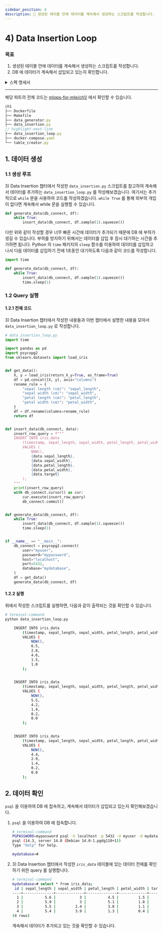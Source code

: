 ```yaml
---
sidebar_position: 4
description: 📌 생성된 테이블 안에 데이터를 계속해서 생성하는 스크립트를 작성합니다.
---
```


# 4) Data Insertion Loop

### 목표

1. 생성된 테이블 안에 데이터를 계속해서 생성하는 스크립트를 작성합니다.
2. DB 에 데이터가 계속해서 삽입되고 있는지 확인합니다.

<details>
<summary>스펙 명세서</summary>
<CodeDescription>

### 스펙 명세서

1. <Chapter>3) Data Insertion</Chapter> 챕터에서 작성한 스크립트를 이용하여 계속해서 데이터를 생성하는 스크립트를 작성합니다.
2. 스크립트를 실행하여 <var>`iris_data`</var> 테이블에 계속해서 데이터를 삽입합니다.
3. `psql` 을 이용하여 삽입되고 있는 데이터를 확인합니다.

</CodeDescription>
</details>

---

<BrowserWindow url="https://github.com/mlops-for-mle/mlops-for-mle/tree/main/ch1">

해당 파트의 전체 코드는 [mlops-for-mle/ch1/](https://github.com/mlops-for-mle/mlops-for-mle/tree/main/ch1) 에서 확인할 수 있습니다.

```js
ch1
├── Dockerfile
├── Makefile
├── data_generator.py
├── data_insertion.py
// highlight-next-line
├── data_insertion_loop.py
├── docker-compose.yaml
└── table_creator.py
```

</BrowserWindow>

## 1. 데이터 생성

### 1.1 생성 루프

<Chapter>3) Data Insertion</Chapter> 챕터에서 작성한 <code>data_insertion.py</code> 스크립트를 참고하여 계속해서 데이터를 추가하는 <code>data_insertion_loop.py</code> 를 작성해보겠습니다.
여기서는 추가적으로 <code>while</code> 문을 사용하여 코드를 작성하겠습니다. <code>while True</code> 를 통해 외부의 개입이 없다면 계속해서 while 문을 실행할 수 있습니다.

```python
def generate_data(db_connect, df):
    while True:
        insert_data(db_connect, df.sample(1).squeeze())
```

다만 위와 같이 작성할 경우 너무 빠른 시간에 데이터가 추가되기 때문에 DB 에 부하가 생길 수 있습니다. 부하를 방지하기 위해서는 데이터를 삽입 후 잠시 대기하는 시간을 추가하면 됩니다. 
Python 의 `time` 패키지의 `sleep` 함수를 이용하여 데이터를 삽입하고 나서 다음 데이터를 삽입하기 전에 1초동안 대기하도록 다음과 같이 코드를 작성합니다.

```python
import time

def generate_data(db_connect, df):
    while True:
        insert_data(db_connect, df.sample(1).squeeze())
        time.sleep(1)
```

### 1.2 Query 실행

#### 1.2.1 전체 코드

<Chapter>3) Data Insertion</Chapter> 챕터에서 작성한 내용들과 이번 챕터에서 설명한 내용을 모아서 `data_insertion_loop.py` 로 작성합니다.

```python title="data_insertion_loop.py"
# data_insertion_loop.py
import time

import pandas as pd
import psycopg2
from sklearn.datasets import load_iris


def get_data():
    X, y = load_iris(return_X_y=True, as_frame=True)
    df = pd.concat([X, y], axis="columns")
    rename_rule = {
        "sepal length (cm)": "sepal_length",
        "sepal width (cm)": "sepal_width",
        "petal length (cm)": "petal_length",
        "petal width (cm)": "petal_width",
    }
    df = df.rename(columns=rename_rule)
    return df


def insert_data(db_connect, data):
    insert_row_query = f"""
    INSERT INTO iris_data
        (timestamp, sepal_length, sepal_width, petal_length, petal_width, target)
        VALUES (
            NOW(),
            {data.sepal_length},
            {data.sepal_width},
            {data.petal_length},
            {data.petal_width},
            {data.target}
        );
    """
    print(insert_row_query)
    with db_connect.cursor() as cur:
        cur.execute(insert_row_query)
        db_connect.commit()


def generate_data(db_connect, df):
    while True:
        insert_data(db_connect, df.sample(1).squeeze())
        time.sleep(1)


if __name__ == "__main__":
    db_connect = psycopg2.connect(
        user="myuser",
        password="mypassword",
        host="localhost",
        port=5432,
        database="mydatabase",
    )
    df = get_data()
    generate_data(db_connect, df)
```

#### 1.2.2 실행

위에서 작성한 스크립트를 실행하면, 다음과 같이 출력되는 것을 확인할 수 있습니다.

```bash
# terminal-command
python data_insertion_loop.py

    INSERT INTO iris_data
        (timestamp, sepal_length, sepal_width, petal_length, petal_width, target)
        VALUES (
            NOW(),
            6.5,
            2.8,
            4.6,
            1.5,
            1.0
        );
    

    INSERT INTO iris_data
        (timestamp, sepal_length, sepal_width, petal_length, petal_width, target)
        VALUES (
            NOW(),
            5.5,
            4.2,
            1.4,
            0.2,
            0.0
        );
    

    INSERT INTO iris_data
        (timestamp, sepal_length, sepal_width, petal_length, petal_width, target)
        VALUES (
            NOW(),
            4.4,
            2.9,
            1.4,
            0.2,
            0.0
        );
```

## 2. 데이터 확인

`psql` 을 이용하여 DB 에 접속하고, 계속해서 데이터가 삽입되고 있는지 확인해보겠습니다.

1. `psql` 을 이용하여 DB 에 접속합니다.
    
    ```bash
    # terminal-command
    PGPASSWORD=mypassword psql -h localhost -p 5432 -U myuser -d mydatabase
    psql (14.3, server 14.0 (Debian 14.0-1.pgdg110+1))
    Type "help" for help.
    
    mydatabase=#
    ```
    
2.  <Chapter>3) Data Insertion</Chapter> 챕터에서 작성한 <var><code>iris_data</code></var> 테이블에 있는 데이터 전체를 확인하기 위한 query 를 실행합니다.
    
    ```bash
    # terminal-command
    mydatabase=# select * from iris_data;
     id | sepal_length | sepal_width | petal_length | petal_width | target 
    ----+--------------+-------------+--------------+-------------+--------
      1 |          5.6 |           3 |          4.5 |         1.5 |      1
      2 |          5.9 |           3 |          5.1 |         1.8 |      2
      3 |          5.5 |         2.4 |          3.8 |         1.1 |      1
      4 |          5.4 |         3.9 |          1.3 |         0.4 |      0
    (4 rows)
    ```
    
    계속해서 데이터가 추가되고 있는 것을 확인할 수 있습니다.
